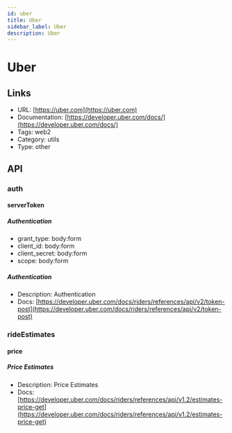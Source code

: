 ```yaml
---
id: uber
title: Uber
sidebar_label: Uber
description: Uber
---
```


# Uber

## Links

* URL: [https://uber.com](https://uber.com)
* Documentation: [https://developer.uber.com/docs/](https://developer.uber.com/docs/)
* Tags: web2
* Category: utils
* Type: other

## API

### auth

#### serverToken

##### Authentication

* grant_type: body:form
* client_id: body:form
* client_secret: body:form
* scope: body:form

##### Authentication

* Description: Authentication
* Docs: [https://developer.uber.com/docs/riders/references/api/v2/token-post](https://developer.uber.com/docs/riders/references/api/v2/token-post)

### rideEstimates

#### price

##### Price Estimates

* Description: Price Estimates
* Docs: [https://developer.uber.com/docs/riders/references/api/v1.2/estimates-price-get](https://developer.uber.com/docs/riders/references/api/v1.2/estimates-price-get)

